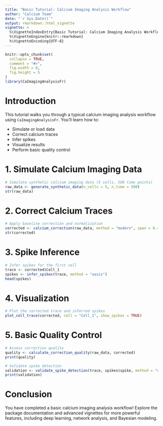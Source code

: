 ```yaml
---
title: "Basic Tutorial: Calcium Imaging Analysis Workflow"
author: "Calcium Team"
date: "`r Sys.Date()`"
output: rmarkdown::html_vignette
vignette: >
  %\VignetteIndexEntry{Basic Tutorial: Calcium Imaging Analysis Workflow}
  %\VignetteEngine{knitr::rmarkdown}
  %\VignetteEncoding{UTF-8}
---
```


```r
knitr::opts_chunk$set(
  collapse = TRUE,
  comment = "#>",
  fig.width = 8,
  fig.height = 5
)
library(CaImagingAnalysisFr)
```

# Introduction

This tutorial walks you through a typical calcium imaging analysis workflow using `CaImagingAnalysisFr`. You'll learn how to:

- Simulate or load data
- Correct calcium traces
- Infer spikes
- Visualize results
- Perform basic quality control

# 1. Simulate Calcium Imaging Data

```r
# Simulate synthetic calcium imaging data (5 cells, 500 time points)
raw_data <- generate_synthetic_data(n_cells = 5, n_time = 500)
str(raw_data)
```

# 2. Correct Calcium Traces

```r
# Apply baseline correction and normalization
corrected <- calcium_correction(raw_data, method = "modern", span = 0.45)
str(corrected)
```

# 3. Spike Inference

```r
# Infer spikes for the first cell
trace <- corrected$Cell_1
spikes <- infer_spikes(trace, method = "oasis")
head(spikes)
```

# 4. Visualization

```r
# Plot the corrected trace and inferred spikes
plot_cell_trace(corrected, cell = "Cell_1", show_spikes = TRUE)
```

# 5. Basic Quality Control

```r
# Assess correction quality
quality <- calculate_correction_quality(raw_data, corrected)
print(quality)

# Validate spike detection
validation <- validate_spike_detection(trace, spikes$spike, method = "oasis")
print(validation)
```

# Conclusion

You have completed a basic calcium imaging analysis workflow! Explore the package documentation and advanced vignettes for more powerful features, including deep learning, network analysis, and Bayesian modeling. 
